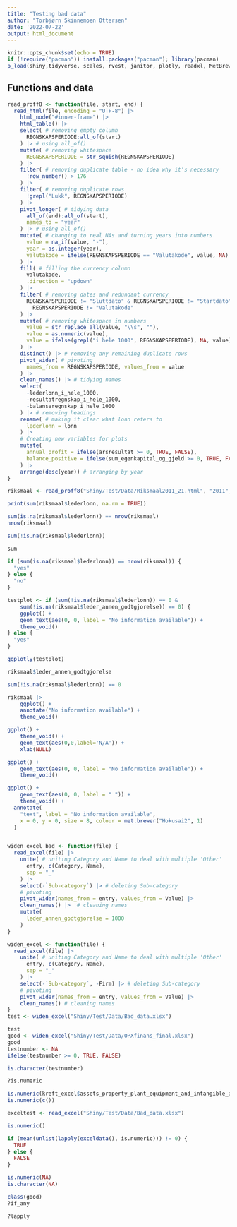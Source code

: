 ```yaml
---
title: "Testing bad data"
author: "Torbjørn Skinnemoen Ottersen"
date: '2022-07-22'
output: html_document
---
```


```r
knitr::opts_chunk$set(echo = TRUE)
if (!require("pacman")) install.packages("pacman"); library(pacman)
p_load(shiny,tidyverse, scales, rvest, janitor, plotly, readxl, MetBrewer)

```

## Functions and data
```r
read_proff8 <- function(file, start, end) {
  read_html(file, encoding = "UTF-8") |>
    html_node("#inner-frame") |>
    html_table() |>
    select( # removing empty column
      REGNSKAPSPERIODE:all_of(start)
    ) |> # using all_of()
    mutate( # removing whitespace
      REGNSKAPSPERIODE = str_squish(REGNSKAPSPERIODE)
    ) |>
    filter( # removing duplicate table - no idea why it's necessary
      !row_number() > 176
    ) |>
    filter( # removing duplicate rows
      !grepl("Lukk", REGNSKAPSPERIODE)
    ) |>
    pivot_longer( # tidying data
      all_of(end):all_of(start),
      names_to = "year"
    ) |> # using all_of()
    mutate( # changing to real NAs and turning years into numbers
      value = na_if(value, "-"),
      year = as.integer(year),
      valutakode = ifelse(REGNSKAPSPERIODE == "Valutakode", value, NA)
    ) |>
    fill( # filling the currency column
      valutakode,
      .direction = "updown"
    ) |>
    filter( # removing dates and redundant currency
      REGNSKAPSPERIODE != "Sluttdato" & REGNSKAPSPERIODE != "Startdato" &
        REGNSKAPSPERIODE != "Valutakode"
    ) |>
    mutate( # removing whitespace in numbers
      value = str_replace_all(value, "\\s", ""),
      value = as.numeric(value),
      value = ifelse(grepl("i hele 1000", REGNSKAPSPERIODE), NA, value)
    ) |>
    distinct() |> # removing any remaining duplicate rows
    pivot_wider( # pivoting
      names_from = REGNSKAPSPERIODE, values_from = value
    ) |>
    clean_names() |> # tidying names
    select(
      -lederlonn_i_hele_1000,
      -resultatregnskap_i_hele_1000,
      -balanseregnskap_i_hele_1000
    ) |> # removing headings
    rename( # making it clear what lonn refers to
      lederlonn = lonn
    ) |>
    # Creating new variables for plots
    mutate(
      annual_profit = ifelse(arsresultat >= 0, TRUE, FALSE),
      balance_positive = ifelse(sum_egenkapital_og_gjeld >= 0, TRUE, FALSE)
    ) |>
    arrange(desc(year)) # arranging by year
}

riksmaal <- read_proff8("Shiny/Test/Data/Riksmaal2011_21.html", "2011", "2021")

print(sum(riksmaal$lederlonn, na.rm = TRUE))

sum(is.na(riksmaal$lederlonn)) == nrow(riksmaal)
nrow(riksmaal)

sum(!is.na(riksmaal$lederlonn))

sum

if (sum(is.na(riksmaal$lederlonn)) == nrow(riksmaal)) {
  "yes"
} else {
  "no"
}

testplot <- if (sum(!is.na(riksmaal$lederlonn)) == 0 &
    sum(!is.na(riksmaal$leder_annen_godtgjorelse)) == 0) {
    ggplot() +
    geom_text(aes(0, 0, label = "No information available")) +
    theme_void()
} else {
  "yes"
}

ggplotly(testplot)

riksmaal$leder_annen_godtgjorelse

sum(!is.na(riksmaal$lederlonn)) == 0

riksmaal |> 
    ggplot() +
    annotate("No information available") +
    theme_void()

ggplot() +
    theme_void() +
    geom_text(aes(0,0,label='N/A')) +
    xlab(NULL)

ggplot() +
    geom_text(aes(0, 0, label = "No information available")) +
    theme_void()

ggplot() +
    geom_text(aes(0, 0, label = " ")) +
    theme_void() +
  annotate(
    "text", label = "No information available",
    x = 0, y = 0, size = 8, colour = met.brewer("Hokusai2", 1)
  )


widen_excel_bad <- function(file) {
  read_excel(file) |>
    unite( # uniting Category and Name to deal with multiple 'Other'
      entry, c(Category, Name),
      sep = "_"
    ) |>
    select(-`Sub-category`) |> # deleting Sub-category
    # pivoting
    pivot_wider(names_from = entry, values_from = Value) |>
    clean_names() |>  # cleaning names
    mutate(
      leder_annen_godtgjorelse = 1000
    )
}

widen_excel <- function(file) {
  read_excel(file) |>
    unite( # uniting Category and Name to deal with multiple 'Other'
      entry, c(Category, Name),
      sep = "_"
    ) |>
    select(-`Sub-category`, -Firm) |> # deleting Sub-category
    # pivoting
    pivot_wider(names_from = entry, values_from = Value) |>
    clean_names() # cleaning names
}
test <- widen_excel("Shiny/Test/Data/Bad_data.xlsx")

test
good <- widen_excel("Shiny/Test/Data/OPXfinans_final.xlsx")
good
testnumber <- NA
ifelse(testnumber >= 0, TRUE, FALSE)

is.character(testnumber)

?is.numeric

is.numeric(kreft_excel$assets_property_plant_equipment_and_intangible_assets)
is.numeric(c())

exceltest <- read_excel("Shiny/Test/Data/Bad_data.xlsx")

is.numeric()

if (mean(unlist(lapply(exceldata(), is.numeric))) != 0) {
  TRUE
} else {
  FALSE
}

is.numeric(NA)
is.character(NA)

class(good)
?if_any

?lapply
```

